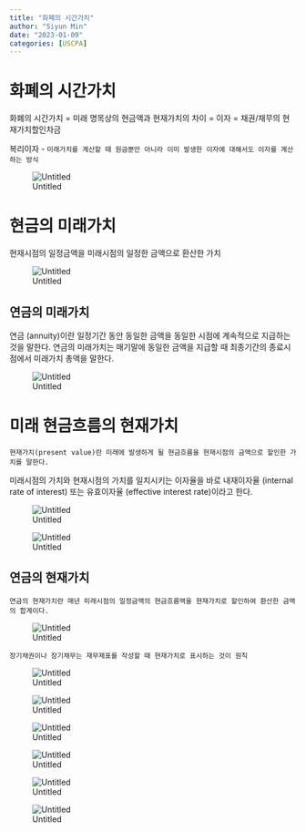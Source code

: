 ```yaml
---
title: "화폐의 시간가치"
author: "Siyun Min"
date: "2023-01-09"
categories: [USCPA]
---
```

# 화폐의 시간가치

화폐의 시간가치 = 미래 명목상의 현금액과 현재가치의 차이 = 이자 = 채권/채무의 현재가치할인차금

복리이자 - `미래가치를 계산할 때 원금뿐만 아니라 이미 발생한 이자에 대해서도 이자를 계산하는 방식`

![Untitled](./Untitled.png)

# 현금의 미래가치

현재시점의 일정금액을 미래시점의 일정한 금액으로 환산한 가치

![Untitled](./Untitled%201.png)

## 연금의 미래가치

연금 (annuity)이란 일정기간 동안 동일한 금액을 동일한 시점에 계속적으로 지급하는 것을 말한다. 연금의 미래가치는 매기말에 동일한 금액을 지급할 때 최종기간의 종료시점에서 미래가치 총액을 말한다.

![Untitled](./Untitled%202.png)

# 미래 현금흐름의 현재가치

`현재가치(present value)란 미래에 발생하게 될 현금흐름을 현재시점의 금액으로 할인한 가치를 말한다.`

미래시점의 가치와 현재시점의 가치를 일치시키는 이자율을 바로 내재이자율 (internal rate of interest) 또는 유효이자율 (effective interest rate)이라고 한다.

![Untitled](./Untitled%203.png)

![Untitled](./Untitled%204.png)

## 연금의 현재가치

`연금의 현재가치란 매년 미래시점의 일정금액의 현금흐름액을 현재가치로 할인하여 환산한 금액의 합계이다.`

![Untitled](./Untitled%205.png)

`장기채권이나 장기채무는 재무제표를 작성할 때 현재가치로 표시하는 것이 원칙`

![Untitled](./Untitled%206.png)

![Untitled](./Untitled%207.png)

![Untitled](./Untitled%208.png)

![Untitled](./Untitled%209.png)

![Untitled](./Untitled%2010.png)

![Untitled](./Untitled%2011.png)